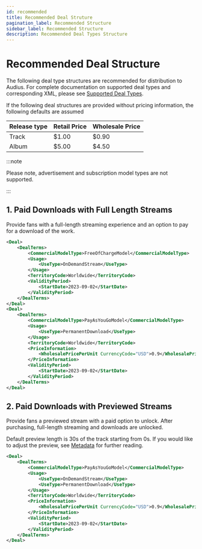 ```yaml
---
id: recommended
title: Recommended Deal Struture
pagination_label: Recommended Structure
sidebar_label: Recommended Structure
description: Recommended Deal Types Structure
---
```



# Recommended Deal Structure

The following deal type structures are recommended for distribution to Audius. For complete
documentation on supported deal types and corresponding XML, please see
[Supported Deal Types](/distributors/specification/deal-types/supported-deal-types).

If the following deal structures are provided without pricing information, the following defaults
are assumed

| Release type | Retail Price | Wholesale Price |
| ------------ | ------------ | --------------- |
| Track        | $1.00        | $0.90           |
| Album        | $5.00        | $4.50           |

:::note

Please note, advertisement and subscription model types are not supported.

:::

## 1. Paid Downloads with Full Length Streams

Provide fans with a full-length streaming experience and an option to pay for a download of the
work.

```xml
<Deal>
    <DealTerms>
        <CommercialModelType>FreeOfChargeModel</CommercialModelType>
        <Usage>
            <UseType>OnDemandStream</UseType>
        </Usage>
        <TerritoryCode>Worldwide</TerritoryCode>
        <ValidityPeriod>
            <StartDate>2023-09-02</StartDate>
        </ValidityPeriod>
    </DealTerms>
</Deal>
<Deal>
    <DealTerms>
        <CommercialModelType>PayAsYouGoModel</CommercialModelType>
        <Usage>
            <UseType>PermanentDownload</UseType>
        </Usage>
        <TerritoryCode>Worldwide</TerritoryCode>
        <PriceInformation>
            <WholesalePricePerUnit CurrencyCode="USD">0.9</WholesalePricePerUnit>
        </PriceInformation>
        <ValidityPeriod>
            <StartDate>2023-09-02</StartDate>
        </ValidityPeriod>
    </DealTerms>
</Deal>
```

## 2. Paid Downloads with Previewed Streams

Provide fans a previewed stream with a paid option to unlock. After purchasing, full-length
streaming and downloads are unlocked.

Default preview length is 30s of the track starting from 0s. If you would like to adjust the
preview, see [Metadata](/distributors/specification/metadata) for further reading.

```xml
<Deal>
    <DealTerms>
        <CommercialModelType>PayAsYouGoModel</CommercialModelType>
        <Usage>
            <UseType>OnDemandStream</UseType>
            <UseType>PermanentDownload</UseType>
        </Usage>
        <TerritoryCode>Worldwide</TerritoryCode>
        <PriceInformation>
            <WholesalePricePerUnit CurrencyCode="USD">0.9</WholesalePricePerUnit>
        </PriceInformation>
        <ValidityPeriod>
            <StartDate>2023-09-02</StartDate>
        </ValidityPeriod>
    </DealTerms>
</Deal>
```
